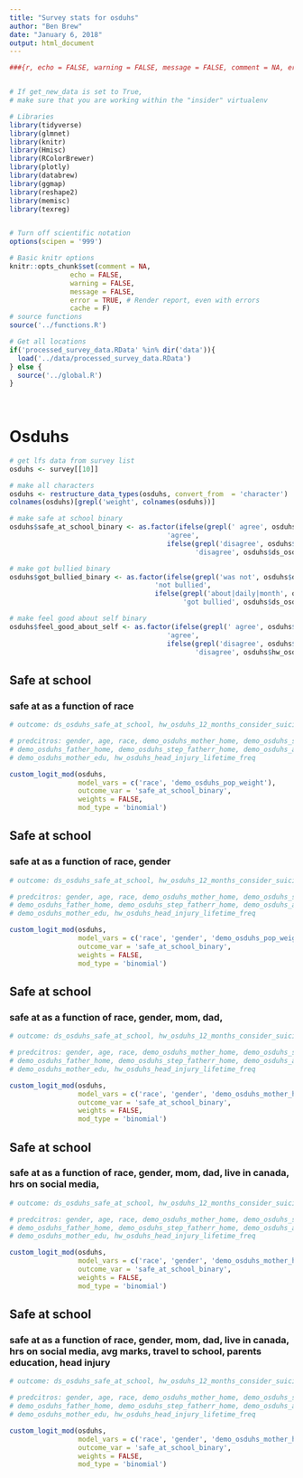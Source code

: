 ```yaml
---
title: "Survey stats for osduhs"
author: "Ben Brew"
date: "January 6, 2018"
output: html_document
---
```



```r
###{r, echo = FALSE, warning = FALSE, message = FALSE, comment = NA, error= FALSE, cache = FALSE}


# If get_new_data is set to True,
# make sure that you are working within the "insider" virtualenv

# Libraries
library(tidyverse)
library(glmnet)
library(knitr)
library(Hmisc)
library(RColorBrewer)
library(plotly)
library(databrew)
library(ggmap)
library(reshape2)
library(memisc)
library(texreg)


# Turn off scientific notation
options(scipen = '999')

# Basic knitr options
knitr::opts_chunk$set(comment = NA, 
               echo = FALSE, 
               warning = FALSE, 
               message = FALSE, 
               error = TRUE, # Render report, even with errors
               cache = F)
# source functions
source('../functions.R')

# Get all locations
if('processed_survey_data.RData' %in% dir('data')){
  load('../data/processed_survey_data.RData')
} else { 
  source('../global.R')
}
 
 
```

# Osduhs


```r

# get lfs data from survey list 
osduhs <- survey[[10]]

# make all characters
osduhs <- restructure_data_types(osduhs, convert_from  = 'character')
colnames(osduhs)[grepl('weight', colnames(osduhs))]

```


```r

# make safe at school binary
osduhs$safe_at_school_binary <- as.factor(ifelse(grepl(' agree', osduhs$ds_osduhs_safe_at_school),
                                       'agree', 
                                       ifelse(grepl('disagree', osduhs$ds_osduhs_safe_at_school),
                                              'disagree', osduhs$ds_osduhs_safe_at_school)))

# make got bullied binary
osduhs$got_bullied_binary <- as.factor(ifelse(grepl('was not', osduhs$ds_osduhs_sept_got_bullied_school),
                                    'not bullied', 
                                    ifelse(grepl('about|daily|month', osduhs$ds_osduhs_sept_got_bullied_school),
                                           'got bullied', osduhs$ds_osduhs_sept_got_bullied_school)))

# make feel good about self binary
osduhs$feel_good_about_self <- as.factor(ifelse(grepl(' agree', osduhs$hw_osduhs_feel_good_about_self),
                                       'agree', 
                                       ifelse(grepl('disagree', osduhs$hw_osduhs_feel_good_about_self),
                                              'disagree', osduhs$hw_osduhs_feel_good_about_self)))


```


## Safe at school 

### safe at as a function of race

```r

# outcome: ds_osduhs_safe_at_school, hw_osduhs_12_months_consider_suicide,  ds_osduhs_sept_did_bullied_school, hw_osduhs_feel_good_about_self

# predcitros: gender, age, race, demo_osduhs_mother_home, demo_osduhs_step_mother_home, demo_osduhs_adop_mother_home
# demo_osduhs_father_home, demo_osduhs_step_fatherr_home, demo_osduhs_adop_father_home, demo_osduhs_how_long_live_in_canada # demo_osduhs_hrs_per_day_social_media, ed_osduhs_avg_marks, ed_osduhs_travel_to_school, demo_osduhs_father_edu, 
# demo_osduhs_mother_edu, hw_osduhs_head_injury_lifetime_freq

custom_logit_mod(osduhs, 
                 model_vars = c('race', 'demo_osduhs_pop_weight'),
                 outcome_var = 'safe_at_school_binary', 
                 weights = FALSE, 
                 mod_type = 'binomial')

```

## Safe at school 

### safe at as a function of race, gender

```r

# outcome: ds_osduhs_safe_at_school, hw_osduhs_12_months_consider_suicide,  ds_osduhs_sept_did_bullied_school, hw_osduhs_feel_good_about_self

# predcitros: gender, age, race, demo_osduhs_mother_home, demo_osduhs_step_mother_home, demo_osduhs_adop_mother_home
# demo_osduhs_father_home, demo_osduhs_step_fatherr_home, demo_osduhs_adop_father_home, demo_osduhs_how_long_live_in_canada # demo_osduhs_hrs_per_day_social_media, ed_osduhs_avg_marks, ed_osduhs_travel_to_school, demo_osduhs_father_edu, 
# demo_osduhs_mother_edu, hw_osduhs_head_injury_lifetime_freq

custom_logit_mod(osduhs, 
                 model_vars = c('race', 'gender', 'demo_osduhs_pop_weight'),
                 outcome_var = 'safe_at_school_binary', 
                 weights = FALSE, 
                 mod_type = 'binomial')

```


## Safe at school 

### safe at as a function of race, gender, mom, dad, 

```r

# outcome: ds_osduhs_safe_at_school, hw_osduhs_12_months_consider_suicide,  ds_osduhs_sept_did_bullied_school, hw_osduhs_feel_good_about_self

# predcitros: gender, age, race, demo_osduhs_mother_home, demo_osduhs_step_mother_home, demo_osduhs_adop_mother_home
# demo_osduhs_father_home, demo_osduhs_step_fatherr_home, demo_osduhs_adop_father_home, demo_osduhs_how_long_live_in_canada # demo_osduhs_hrs_per_day_social_media, ed_osduhs_avg_marks, ed_osduhs_travel_to_school, demo_osduhs_father_edu, 
# demo_osduhs_mother_edu, hw_osduhs_head_injury_lifetime_freq

custom_logit_mod(osduhs, 
                 model_vars = c('race', 'gender', 'demo_osduhs_mother_home', 'demo_osduhs_step_mother_home', 'demo_osduhs_adop_mother_home', 'demo_osduhs_father_home', 'demo_osduhs_step_father_home', 'demo_osduhs_adop_father_home', 'demo_osduhs_pop_weight'),
                 outcome_var = 'safe_at_school_binary', 
                 weights = FALSE, 
                 mod_type = 'binomial')

```


## Safe at school 

### safe at as a function of race, gender, mom, dad, live in canada, hrs on social media, 

```r

# outcome: ds_osduhs_safe_at_school, hw_osduhs_12_months_consider_suicide,  ds_osduhs_sept_did_bullied_school, hw_osduhs_feel_good_about_self

# predcitros: gender, age, race, demo_osduhs_mother_home, demo_osduhs_step_mother_home, demo_osduhs_adop_mother_home
# demo_osduhs_father_home, demo_osduhs_step_fatherr_home, demo_osduhs_adop_father_home, demo_osduhs_how_long_live_in_canada # demo_osduhs_hrs_per_day_social_media, ed_osduhs_avg_marks, ed_osduhs_travel_to_school, demo_osduhs_father_edu, 
# demo_osduhs_mother_edu, hw_osduhs_head_injury_lifetime_freq

custom_logit_mod(osduhs, 
                 model_vars = c('race', 'gender', 'demo_osduhs_mother_home', 'demo_osduhs_step_mother_home', 'demo_osduhs_adop_mother_home', 'demo_osduhs_father_home', 'demo_osduhs_step_father_home', 'demo_osduhs_adop_father_home', 'demo_osduhs_how_long_live_in_canada', 'demo_osduhs_hrs_per_day_social_media', 'demo_osduhs_pop_weight'),
                 outcome_var = 'safe_at_school_binary', 
                 weights = FALSE, 
                 mod_type = 'binomial')

```


## Safe at school 

### safe at as a function of race, gender, mom, dad, live in canada, hrs on social media, avg marks, travel to school, parents education, head injury

```r

# outcome: ds_osduhs_safe_at_school, hw_osduhs_12_months_consider_suicide,  ds_osduhs_sept_did_bullied_school, hw_osduhs_feel_good_about_self

# predcitros: gender, age, race, demo_osduhs_mother_home, demo_osduhs_step_mother_home, demo_osduhs_adop_mother_home
# demo_osduhs_father_home, demo_osduhs_step_fatherr_home, demo_osduhs_adop_father_home, demo_osduhs_how_long_live_in_canada # demo_osduhs_hrs_per_day_social_media, ed_osduhs_avg_marks, ed_osduhs_travel_to_school, demo_osduhs_father_edu, 
# demo_osduhs_mother_edu, hw_osduhs_head_injury_lifetime_freq

custom_logit_mod(osduhs, 
                 model_vars = c('race', 'gender', 'demo_osduhs_mother_home', 'demo_osduhs_step_mother_home', 'demo_osduhs_adop_mother_home', 'demo_osduhs_father_home', 'demo_osduhs_step_father_home', 'demo_osduhs_adop_father_home', 'demo_osduhs_how_long_live_in_canada', 'demo_osduhs_hrs_per_day_social_media', 'ed_osduhs_avg_marks', 'ed_osduhs_travel_to_school', 'demo_osduhs_father_edu', 'demo_osduhs_mother_edu', 'hw_osduhs_head_injury_lifetime_freq' , 'demo_osduhs_pop_weight'),
                 outcome_var = 'safe_at_school_binary', 
                 weights = FALSE, 
                 mod_type = 'binomial')

```

